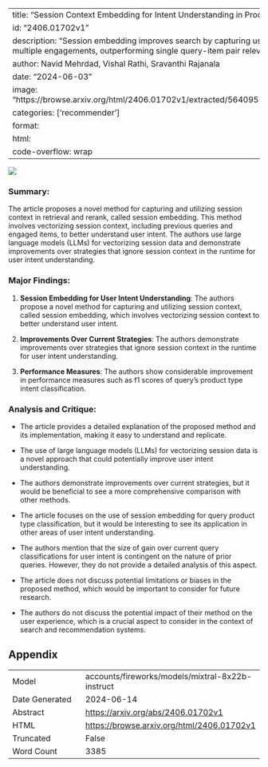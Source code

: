 
---
title: "Session Context Embedding for Intent Understanding in Product Search"
id: "2406.01702v1"
description: "Session embedding improves search by capturing user intent from multiple engagements, outperforming single query-item pair relevance training."
author: Navid Mehrdad, Vishal Rathi, Sravanthi Rajanala
date: "2024-06-03"
image: "https://browse.arxiv.org/html/2406.01702v1/extracted/5640951/image_124.png"
categories: ['recommender']
format:
  html:
    code-overflow: wrap
---

![](https://browse.arxiv.org/html/2406.01702v1/extracted/5640951/image_124.png)

### Summary:

The article proposes a novel method for capturing and utilizing session context in retrieval and rerank, called session embedding. This method involves vectorizing session context, including previous queries and engaged items, to better understand user intent. The authors use large language models (LLMs) for vectorizing session data and demonstrate improvements over strategies that ignore session context in the runtime for user intent understanding.

### Major Findings:

1. **Session Embedding for User Intent Understanding**: The authors propose a novel method for capturing and utilizing session context, called session embedding, which involves vectorizing session context to better understand user intent.

2. **Improvements Over Current Strategies**: The authors demonstrate improvements over strategies that ignore session context in the runtime for user intent understanding.

3. **Performance Measures**: The authors show considerable improvement in performance measures such as f1 scores of query's product type intent classification.

### Analysis and Critique:

- The article provides a detailed explanation of the proposed method and its implementation, making it easy to understand and replicate.

- The use of large language models (LLMs) for vectorizing session data is a novel approach that could potentially improve user intent understanding.

- The authors demonstrate improvements over current strategies, but it would be beneficial to see a more comprehensive comparison with other methods.

- The article focuses on the use of session embedding for query product type classification, but it would be interesting to see its application in other areas of user intent understanding.

- The authors mention that the size of gain over current query classifications for user intent is contingent on the nature of prior queries. However, they do not provide a detailed analysis of this aspect.

- The article does not discuss potential limitations or biases in the proposed method, which would be important to consider for future research.

- The authors do not discuss the potential impact of their method on the user experience, which is a crucial aspect to consider in the context of search and recommendation systems.

## Appendix

|          |          |
|----------|----------|
| Model     | accounts/fireworks/models/mixtral-8x22b-instruct       |
| Date Generated     | 2024-06-14       |
| Abstract | [https://arxiv.org/abs/2406.01702v1](https://arxiv.org/abs/2406.01702v1)        |
| HTML     | [https://browse.arxiv.org/html/2406.01702v1](https://browse.arxiv.org/html/2406.01702v1)       |
| Truncated       | False       |
| Word Count       | 3385       |